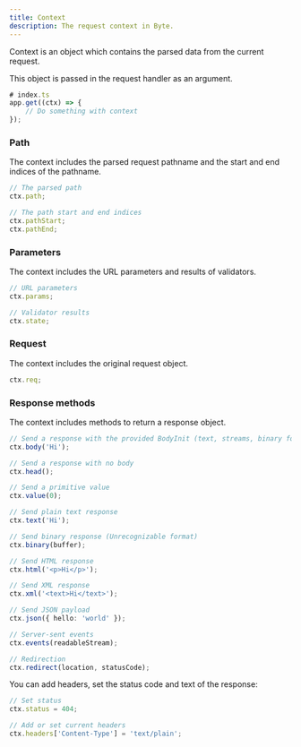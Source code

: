 ```yaml
---
title: Context
description: The request context in Byte.
---
```


Context is an object which contains the parsed data from the current request.

This object is passed in the request handler as an argument.
```ts
# index.ts
app.get((ctx) => {
    // Do something with context
});
```

### Path
The context includes the parsed request pathname and the start and end indices of the pathname.
```ts
// The parsed path
ctx.path;

// The path start and end indices
ctx.pathStart;
ctx.pathEnd;
```

### Parameters
The context includes the URL parameters and results of validators.
```ts
// URL parameters
ctx.params;

// Validator results
ctx.state;
```

### Request
The context includes the original request object.
```ts
ctx.req;
```

### Response methods
The context includes methods to return a response object.

```ts
// Send a response with the provided BodyInit (text, streams, binary format)
ctx.body('Hi');

// Send a response with no body
ctx.head();

// Send a primitive value
ctx.value(0);

// Send plain text response
ctx.text('Hi');

// Send binary response (Unrecognizable format)
ctx.binary(buffer);

// Send HTML response
ctx.html('<p>Hi</p>');

// Send XML response
ctx.xml('<text>Hi</text>'); 

// Send JSON payload
ctx.json({ hello: 'world' }); 

// Server-sent events
ctx.events(readableStream); 

// Redirection
ctx.redirect(location, statusCode); 
```

You can add headers, set the status code and text of the response:
```ts
// Set status
ctx.status = 404;

// Add or set current headers
ctx.headers['Content-Type'] = 'text/plain';
```

